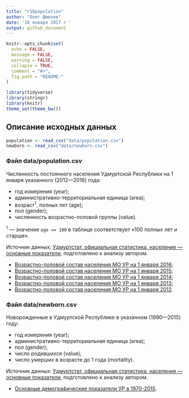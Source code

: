 ```yaml
---
title: "r18population"
author: "Олег Шмелев"
date: '18 января 2017 г '
output: github_document
---
```


<!-- README.md is generated from README.Rmd. Please edit that file -->

```r
knitr::opts_chunk$set(
  echo = FALSE,
  message = FALSE,
  warning = FALSE,
  collapse = TRUE,
  comment = "#>",
  fig.path = "README-"
)

library(tidyverse)
library(stringr)
library(knitr)
theme_set(theme_bw())
```

## Описание исходных данных

```r
population <- read_csv("data/population.csv")
newborn <- read_csv("data/newborn.csv")
```

### Файл data/population.csv

Численность постоянного населения Удмуртской Республики
на 1 января указанного (2012—2016) года:

- год измерения (year);
- административно-территориальная единица (area);
- возраст^1^, полных лет (age);
- пол (gender);
- численность возрастно-половой группы (value).

^1^ — значение `age == 100` в таблице соответствует «100 полных лет и старше».

Источник данных: [Удмуртстат, официальная статистика, население — основные показатели](http://udmstat.gks.ru/wps/wcm/connect/rosstat_ts/udmstat/ru/statistics/population/), подготовлено к анализу автором.

- [Возрастно-половой состав населения МО УР на 1 января 2016](http://udmstat.gks.ru/wps/wcm/connect/rosstat_ts/udmstat/resources/19c45b804f7e1ac09445d68250d62a05/%D0%92%D0%BE%D0%B7%D1%80_%D0%9C%D0%9E_2016.pdf);
- [Возрастно-половой состав населения МО УР на 1 января 2015](http://udmstat.gks.ru/wps/wcm/connect/rosstat_ts/udmstat/resources/ee05e1004b5aa20db9cdb94e4d05559c/%D0%92%D0%BE%D0%B7%D1%80_%D0%9C%D0%9E_2015.pdf);
- [Возрастно-половой состав населения МО УР на 1 января 2014](http://udmstat.gks.ru/wps/wcm/connect/rosstat_ts/udmstat/resources/c586db8047ddeb449b85bfed3bc4492f/%D0%92%D0%BE%D0%B7%D1%80_%D0%9C%D0%9E_2014.pdf);
- [Возрастно-половой состав населения МО УР на 1 января 2013](http://udmstat.gks.ru/wps/wcm/connect/rosstat_ts/udmstat/resources/4fce280043a5975aae59bed06954faf7/%D0%92%D0%BE%D0%B7%D1%80%D0%B0%D1%81%D1%82%D0%BD%D0%BE-%D0%BF%D0%BE%D0%BB%D0%BE%D0%B2%D0%BE%D0%B9+%D1%81%D0%BE%D1%81%D1%82%D0%B0%D0%B2+%D0%BD%D0%B0%D1%81%D0%B5%D0%BB%D0%B5%D0%BD%D0%B8%D1%8F+%D0%9C%D0%9E+%D0%A3%D0%A0+%D0%BD%D0%B0+1+%D1%8F%D0%BD%D0%B2%D0%B0%D1%80%D1%8F+2013.zip);
- [Возрастно-половой состав населения МО УР на 1 января 2012](http://udmstat.gks.ru/wps/wcm/connect/rosstat_ts/udmstat/resources/953576804f382b67b844fa3a99b5ae2d/%D0%92%D0%BE%D0%B7%D1%80%D0%B0%D1%81%D1%82%D0%BD%D0%BE-%D0%BF%D0%BE%D0%BB%D0%BE%D0%B2%D0%BE%D0%B9+%D1%81%D0%BE%D1%81%D1%82%D0%B0%D0%B2+%D0%BD%D0%B0%D1%81%D0%B5%D0%BB%D0%B5%D0%BD%D0%B8%D1%8F+%D0%B3%D0%BE%D1%80%D0%BE%D0%B4%D0%BE%D0%B2+%D0%B8+%D1%80%D0%B0%D0%B9%D0%BE%D0%BD%D0%BE%D0%B2+%D0%A3%D0%A0+%D0%BD%D0%B0+1+%D1%8F%D0%BD%D0%B2%D0%B0%D1%80%D1%8F+2012.zip).

### Файл data/newborn.csv

Новорожденные в Удмуртской Республике в указанном (1990—2015) году:

- год измерения (year);
- административно-территориальная единица (area);
- пол (gender);
- число родившихся (value);
- число умерших в возрасте до 1 года (mortality).

Источник данных: [Удмуртстат, официальная статистика, население — основные показатели](http://udmstat.gks.ru/wps/wcm/connect/rosstat_ts/udmstat/ru/statistics/population/), подготовлено к анализу автором.

- [Основные демографические показатели УР в 1970-2015](http://udmstat.gks.ru/wps/wcm/connect/rosstat_ts/udmstat/resources/3173df804c0f7c8a96c7f7b4bce00d93/%D0%9E%D1%81%D0%BD-%D0%B4%D0%B5%D0%BC-%D0%BF%D0%BE%D0%BA%D0%A3%D0%A0_1970-2015.pdf).
